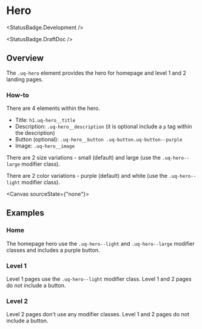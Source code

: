 
<Meta of={HeroStories} />

# Hero

<StatusBadge.Development />

<StatusBadge.DraftDoc />

## Overview

The `.uq-hero` element provides the hero for homepage and level 1 and 2 landing
pages.

### How-to

There are 4 elements within the hero.

- Title: `h1.uq-hero__title`
- Description: `.uq-hero__description` (it is optional include a `p` tag within the description)
- Button (optional): `.uq-hero__button .uq-button.uq-button--purple`
- Image: `.uq-hero__image`

There are 2 size variations - small (default) and large (use the `.uq-hero--large` modifier class).

There are 2 color variations - purple (default) and white (use the `.uq-hero--light` modifier class).

<Canvas sourceState={"none"}>
  <Story of={HeroStories.Hero} />
</Canvas>

<Source of={HeroStories.Hero} />

## Examples

### Home

The homepage hero use the `.uq-hero--light` and `.uq-hero--large` modifier classes
and includes a purple button.

<Canvas>
  <Story of={HeroStories.Home} />
</Canvas>

### Level 1

Level 1 pages use the `.uq-hero--light` modifier class. Level 1 and 2 pages do not
include a button.

<Canvas>
  <Story of={HeroStories.Level1} />
</Canvas>

### Level 2

Level 2 pages don't use any modifier classes. Level 1 and 2 pages do not
include a button.

<Canvas>
  <Story of={HeroStories.Level2} />
</Canvas>
